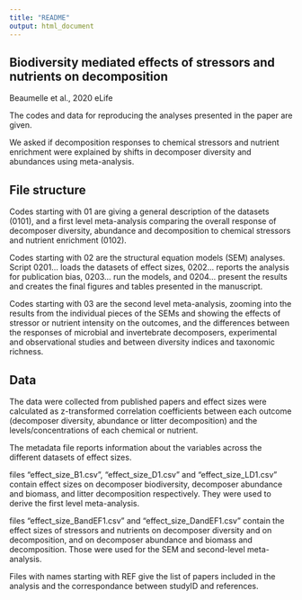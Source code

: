 ```yaml
---
title: "README"
output: html_document
---
```



## Biodiversity mediated effects of stressors and nutrients on decomposition

Beaumelle et al., 2020 eLife

The codes and data for reproducing the analyses presented in the paper are given. 

We asked if decomposition responses to chemical stressors and nutrient enrichment were 
explained by shifts in decomposer diversity and abundances using meta-analysis.


## File structure

Codes starting with 01 are giving a general description of the datasets (0101), and a first level
meta-analysis comparing the overall response of decomposer diversity, abundance and
decomposition to chemical stressors and nutrient enrichment (0102). 

Codes starting with 02 are the structural equation models (SEM) analyses. Script 0201... loads the datasets
of effect sizes, 0202... reports the analysis for publication bias, 0203... run the models, and 0204...
present the results and creates the final figures and tables presented in the manuscript.

Codes starting with 03 are the second level meta-analysis, zooming into the results from the individual
pieces of the SEMs and showing the effects of stressor or nutrient intensity on the outcomes, 
and the differences between the responses of microbial and invertebrate decomposers, 
experimental and observational studies and between diversity indices and taxonomic richness. 

## Data

The data were collected from published papers and effect sizes were calculated as z-transformed 
correlation coefficients between each outcome (decomposer diversity, abundance or litter decomposition)
and the levels/concentrations of each chemical or nutrient. 

The metadata file reports information about the variables across the different datasets of 
effect sizes. 

files "effect_size_B1.csv", "effect_size_D1.csv" and "effect_size_LD1.csv" contain effect sizes on decomposer biodiversity, decomposer abundance and biomass, and litter decomposition respectively. They were used to derive the first level meta-analysis.

files "effect_size_BandEF1.csv" and "effect_size_DandEF1.csv" contain the effect sizes of stressors and nutrients on decomposer diversity and on decomposition, and on decomposer abundance and biomass and decomposition. Those were used for the SEM and second-level meta-analysis.

Files with names starting with REF give the list of papers included in the analysis and the correspondance
between studyID and references.
